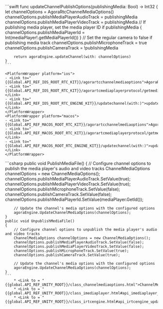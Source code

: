 <PlatformWrapper platform="ios">
    ```swift
    func updateChannelPublishOptions(publishingMedia: Bool) -> Int32 {
        let channelOptions = AgoraRtcChannelMediaOptions()
        channelOptions.publishMediaPlayerAudioTrack = publishingMedia
        channelOptions.publishMediaPlayerVideoTrack = publishingMedia
        // If publishing media player, set the media player ID
        if publishingMedia { channelOptions.publishMediaPlayerId = Int(mediaPlayer!.getMediaPlayerId()) }
        // Set the regular camera to false if publishing media track
        channelOptions.publishMicrophoneTrack = true
        channelOptions.publishCameraTrack = !publishingMedia

        return agoraEngine.updateChannel(with: channelOptions)
    }
    ```

    <PlatformWrapper platform="ios">
    - <Link to="{{Global.API_REF_IOS_ROOT_RTC_KIT}}/agorartcchannelmediaoptions">AgoraRtcChannelMediaOptions</Link>
    - <Link to="{{Global.API_REF_IOS_ROOT_RTC_KIT}}/agorartcmediaplayerprotocol/getmediaplayerid()">getMediaPlayerId()</Link>
    - <Link to="{{Global.API_REF_IOS_ROOT_RTC_ENGINE_KIT}}/updatechannel(with:)">updateChannel(with:)</Link>
    </PlatformWrapper>
    <PlatformWrapper platform="macos">
    - <Link to="{{Global.API_REF_MACOS_ROOT_RTC_KIT}}/agorartcchannelmediaoptions">AgoraRtcChannelMediaOptions</Link>
    - <Link to="{{Global.API_REF_MACOS_ROOT_RTC_KIT}}/agorartcmediaplayerprotocol/getmediaplayerid()">getMediaPlayerId()</Link>
    - <Link to="{{Global.API_REF_MACOS_ROOT_RTC_ENGINE_KIT}}/updatechannel(with:)">updateChannel(with:)</Link>
    </PlatformWrapper>
</PlatformWrapper>

<PlatformWrapper platform="unity">
    ```csharp
    public void PublishMediaFile()
    {
        // Configure channel options to publish the media player's audio and video tracks
        ChannelMediaOptions channelOptions = new ChannelMediaOptions();
        channelOptions.publishMediaPlayerAudioTrack.SetValue(true);
        channelOptions.publishMediaPlayerVideoTrack.SetValue(true);
        channelOptions.publishMicrophoneTrack.SetValue(false);
        channelOptions.publishCameraTrack.SetValue(false);
        channelOptions.publishMediaPlayerId.SetValue(mediaPlayer.GetId());

        // Update the channel's media options with the configured options
        agoraEngine.UpdateChannelMediaOptions(channelOptions);
    }
    public void UnpublishMediaFile()
    {
        // Configure channel options to unpublish the media player's audio and video tracks
        ChannelMediaOptions channelOptions = new ChannelMediaOptions();
        channelOptions.publishMediaPlayerAudioTrack.SetValue(false);
        channelOptions.publishMediaPlayerVideoTrack.SetValue(false);
        channelOptions.publishMicrophoneTrack.SetValue(true);
        channelOptions.publishCameraTrack.SetValue(true);

        // Update the channel's media options with the configured options
        agoraEngine.UpdateChannelMediaOptions(channelOptions);
    }
    ```
        * <Link to = "{{global.API_REF_UNITY_ROOT}}/class_channelmediaoptions.html">ChannelMediaOptions</Link>
        * <Link to = "{{global.API_REF_UNITY_ROOT}}/class_imediaplayer.html#api_imediaplayer_getmediaplayerid">GetId</Link>
        * <Link to = "{{global.API_REF_UNITY_ROOT}}/class_irtcengine.html#api_irtcengine_updatechannelmediaoptions">UpdateChannelMediaOptions</Link>

</PlatformWrapper>